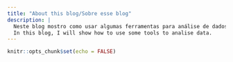 ```yaml
---
title: "About this blog/Sobre esse blog"
description: |
  Neste blog mostro como usar algumas ferramentas para análise de dados.
  In this blog, I will show how to use some tools to analise data.
---
```


```r
knitr::opts_chunk$set(echo = FALSE)
```
